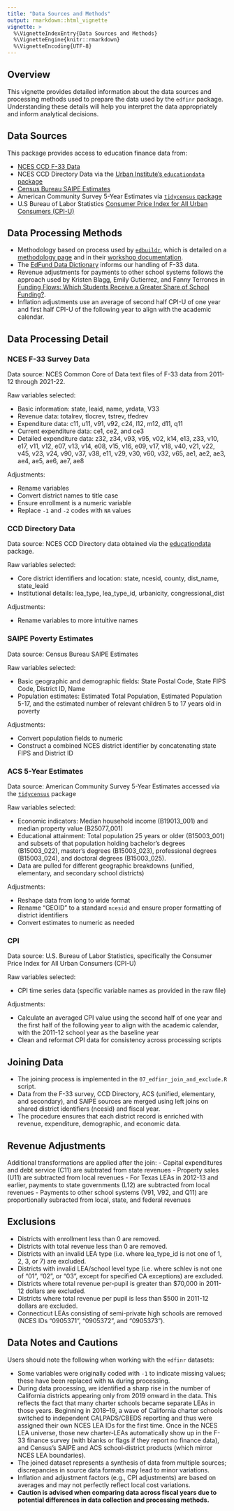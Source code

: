 ```yaml
---
title: "Data Sources and Methods"
output: rmarkdown::html_vignette
vignette: >
  %\VignetteIndexEntry{Data Sources and Methods}
  %\VignetteEngine{knitr::rmarkdown}
  %\VignetteEncoding{UTF-8}
---
```


## Overview

This vignette provides detailed information about the data sources and processing methods used to prepare the data used by the `edfinr` package. Understanding these details will help you interpret the data appropriately and inform analytical decisions.

## Data Sources

This package provides access to education finance data from:

- [NCES CCD F-33 Data](https://nces.ed.gov/ccd/files.asp)
- NCES CCD Directory Data via the [Urban Institute's `educationdata` package](https://educationdata.urban.org/documentation/#r)
- [Census Bureau SAIPE Estimates](https://www.census.gov/programs-surveys/saipe.html)
- American Community Survey 5-Year Estimates via [`tidycensus` package](https://walker-data.com/tidycensus/)
- U.S Bureau of Labor Statistics [Consumer Price Index for All Urban Consumers (CPI-U)](https://data.bls.gov/toppicks?survey=cu)

## Data Processing Methods

- Methodology based on process used by [`edbuildr`](https://github.com/EdBuild/edbuildr), which is detailed on a [methodology page](http://data.edbuild.org/) and in their [workshop documentation](http://viz.edbuild.org/workshops/edbuildr/).
- The [EdFund Data Dictionary](https://data-dictionary.ed-fund.org/?_gl=1*199anoz*_ga*MTg3MDM3NDg2LjE3MzkzNzAzOTE.*_ga_TGH6XK399M*MTc0NDIyMzY3Ni43LjEuMTc0NDIyMzY4MC4wLjAuMA..) informs our handling of F-33 data.
- Revenue adjustments for payments to other school systems follows the approach used by Kristen Blagg, Emily Gutierrez, and Fanny Terrones in [Funding Flows: Which Students Receive a Greater Share of School Funding?](https://apps.urban.org/features/school-funding-trends/files/202204_K12_funding_technical_appendix.pdf).
- Inflation adjustments use an average of second half CPI-U of one year and first half CPI-U of the following year to align with the academic calendar.

## Data Processing Detail

### NCES F-33 Survey Data

Data source: NCES Common Core of Data text files of F-33 data from 2011-12 through 2021-22.

Raw variables selected:

- Basic information: state, leaid, name, yrdata, V33
- Revenue data: totalrev, tlocrev, tstrev, tfedrev
- Expenditure data: c11, u11, v91, v92, c24, l12, m12, d11, q11
- Current expenditure data: ce1, ce2, and ce3
- Detailed expenditure data: z32, z34, v93, v95, v02, k14, e13, z33, v10, e17, v11, v12, e07, v13, v14, e08, v15, v16, e09, v17, v18, v40, v21, v22, v45, v23, v24, v90, v37, v38, e11, v29, v30, v60, v32, v65, ae1, ae2, ae3, ae4, ae5, ae6, ae7, ae8

Adjustments:

- Rename variables
- Convert district names to title case
- Ensure enrollment is a numeric variable
- Replace `-1` and `-2` codes with `NA` values

### CCD Directory Data

Data source: NCES CCD Directory data obtained via the
[educationdata](https://educationdata.urban.org/documentation/#r)
package.

Raw variables selected:

- Core district identifiers and location: state, ncesid, county, dist_name, state_leaid
- Institutional details: lea_type, lea_type_id, urbanicity, congressional_dist

Adjustments:

- Rename variables to more intuitive names

### SAIPE Poverty Estimates

Data source: Census Bureau SAIPE Estimates

Raw variables selected:

- Basic geographic and demographic fields: State Postal Code, State FIPS Code, District ID, Name
- Population estimates: Estimated Total Population, Estimated Population 5-17, and the estimated number of relevant children 5 to 17 years old in poverty

Adjustments:

- Convert population fields to numeric
- Construct a combined NCES district identifier by concatenating state FIPS and District ID

### ACS 5-Year Estimates

Data source: American Community Survey 5-Year Estimates accessed via the
[`tidycensus`](https://walker-data.com/tidycensus/) package

Raw variables selected:

- Economic indicators: Median household income (B19013_001) and median property value (B25077_001)
- Educational attainment: Total population 25 years or older (B15003_001) and subsets of that population holding bachelor's degrees (B15003_022), master's degrees (B15003_023), professional degrees (B15003_024), and doctoral degrees (B15003_025).
- Data are pulled for different geographic breakdowns (unified, elementary, and secondary school districts)

Adjustments:

- Reshape data from long to wide format
- Rename “GEOID” to a standard `ncesid` and ensure proper formatting of district identifiers
- Convert estimates to numeric as needed

### CPI

Data source: U.S. Bureau of Labor Statistics, specifically the Consumer Price Index for All Urban Consumers (CPI-U)

Raw variables selected:

- CPI time series data (specific variable names as provided in the raw file)

Adjustments:

- Calculate an averaged CPI value using the second half of one year and the first half of the following year to align with the academic calendar, with the 2011-12 school year as the baseline year
- Clean and reformat CPI data for consistency across processing scripts

## Joining Data

- The joining process is implemented in the `07_edfinr_join_and_exclude.R` script.
- Data from the F-33 survey, CCD Directory, ACS (unified, elementary, and secondary), and SAIPE sources are merged using left joins on shared district identifiers (ncesid) and fiscal year.
- The procedure ensures that each district record is enriched with revenue, expenditure, demographic, and economic data.

## Revenue Adjustments

Additional transformations are applied after the join:
- Capital expenditures and debt service (C11) are subtrated from state revenues
- Property sales (U11) are subtracted from local revenues
- For Texas LEAs in 2012-13 and earlier, payments to state governments (L12) are subtracted from local revenues
- Payments to other school systems (V91, V92, and Q11) are proportionally subracted from local, state, and federal revenues

## Exclusions

- Districts with enrollment less than 0 are removed.
- Districts with total revenue less than 0 are removed.
- Districts with an invalid LEA type (i.e. where lea_type_id is not one of 1, 2, 3, or 7) are excluded.
- Districts with invalid LEA/school level type (i.e. where schlev is not one of "01", "02", or "03", except for specified CA exceptions) are excluded.
- Districts where total revenue per-pupil is greater than $70,000 in 2011-12 dollars are excluded.
- Districts where total revenue per pupil is less than $500 in 2011-12 dollars are excluded.
- Connecticut LEAs consisting of semi-private high schools are removed (NCES IDs "0905371", "0905372", and "0905373").

## Data Notes and Cautions

Users should note the following when working with the `edfinr` datasets:

- Some variables were originally coded with `-1` to indicate missing values; these have been replaced with `NA` during processing.
- During data processing, we identified a sharp rise in the number of California districts appearing only from 2019 onward in the data. This reflects the fact that many charter schools became separate LEAs in those years. Beginning in 2018–19, a wave of California charter schools switched to independent CALPADS/CBEDS reporting and thus were assigned their own NCES LEA IDs for the first time. Once in the NCES LEA universe, those new charter‐LEAs automatically show up in the F-33 finance survey (with blanks or flags if they report no finance data), and Census’s SAIPE and ACS school‐district products (which mirror NCES LEA boundaries).
- The joined dataset represents a synthesis of data from multiple sources; discrepancies in source data formats may lead to minor variations.
- Inflation and adjustment factors (e.g., CPI adjustments) are based on averages and may not perfectly reflect local cost variations.
- **Caution is advised when comparing data across fiscal years due to potential differences in data collection and processing methods.**
